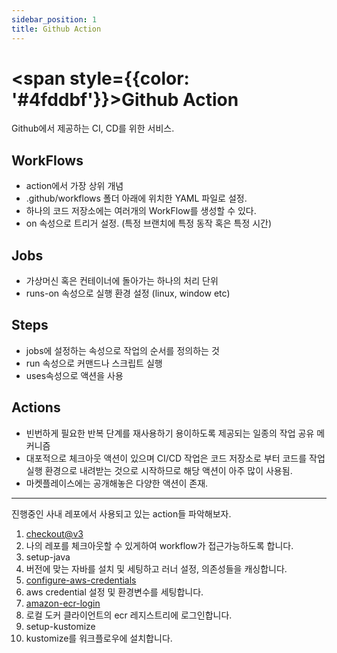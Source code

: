 ```yaml
---
sidebar_position: 1
title: Github Action
---
```

# <span style={{color: '#4fddbf'}}>Github Action</span>

Github에서 제공하는 CI, CD를 위한 서비스.

## WorkFlows

- action에서 가장 상위 개념
- .github/workflows 폴더 아래에 위치한 YAML 파일로 설정.
- 하나의 코드 저장소에는 여러개의 WorkFlow를 생성할 수 있다.
- on 속성으로 트리거 설정. (특정 브랜치에 특정 동작 혹은 특정 시간)

## Jobs

- 가상머신 혹은 컨테이너에 돌아가는 하나의 처리 단위
- runs-on 속성으로  실행 환경 설정 (linux, window etc)

## Steps

- jobs에 설정하는 속성으로 작업의 순서를 정의하는 것
- run 속성으로 커맨드나 스크립트 실행
- uses속성으로 액션을 사용

## Actions

- 빈번하게 필요한 반복 단계를 재사용하기 용이하도록 제공되는 일종의 작업 공유 메커니즘
- 대포적으로 체크아웃 액션이 있으며 CI/CD 작업은 코드 저장소로 부터 코드를 작업 실행 환경으로 내려받는 것으로 시작하므로 해당 액션이 아주 많이 사용됨.
- 마켓플레이스에는 공개해놓은 다양한 액션이 존재.

---

진행중인 사내 레포에서 사용되고 있는 action들 파악해보자.

1. [checkout@v3](https://github.com/marketplace/actions/checkout)
 1. 나의 레포를 체크아웃할 수 있게하여 workflow가 접근가능하도록 합니다.
2. setup-java
 1. 버전에 맞는 자바를 설치 및 세팅하고 러너 설정, 의존성들을 캐싱합니다.
3. [configure-aws-credentials](https://github.com/marketplace/actions/configure-aws-credentials-action-for-github-actions)
 1. aws credential 설정 및 환경변수를 세팅합니다.
4. [amazon-ecr-login](https://github.com/marketplace/actions/amazon-ecr-login-action-for-github-actions)
 1. 로컬 도커 클라이언트의 ecr 레지스트리에 로그인합니다.
5. setup-kustomize
 1. kustomize를 워크플로우에 설치합니다.

